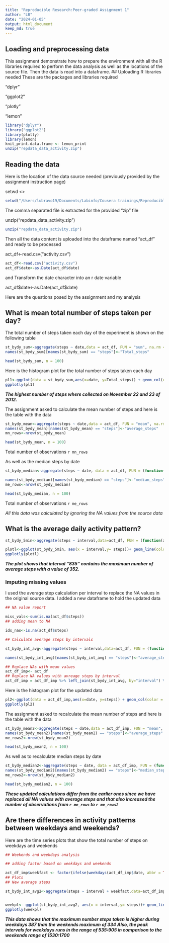 ```yaml
---
title: "Reproducible Research:Peer-graded Assignment 1"
author: "LB"
date: "2024-01-05"
output: html_document
keep_md: true
---
```


## Loading and preprocessing data
This assignment demonstrate how to prepare the environment with all the R libraries required to perform the data analysis as well as the locations of the source file. Then the data is read into a dataframe.
## Uploading R libraries needed
  These are the packages and libraries required
  
"dplyr"

"ggplot2"

"plotly"

"lemon"


```` r
library("dplyr")
library("ggplot2")
library(plotly)
library(lemon)
knit_print.data.frame <- lemon_print
unzip("repdata_data_activity.zip")
````

## Reading the data
Here is the location of the data source needed (previously provided by the assignment instruction page)

setwd <<Path to location>>
````r
setwd("/Users/lubravo19/Documents/Labinfo/Cousera trainings/Reproducible Research/assignment week2/assignment2")
````
The comma separated file is extracted for the provided "zip" file

unzip("repdata_data_activity.zip")
````r
unzip("repdata_data_activity.zip")
````

Then all the data content is uploaded into the dataframe named "act_df" and ready to be processed

act_df\<\-read.csv("activity.csv")
```` r
act_df<-read.csv("activity.csv")
act_df$date<-as.Date(act_df$date)
````
and Transform the date character into an r date variable

act_df\$date\<-as.Date(act_df\$date)

Here are the questions posed by the assignment and my analysis

## What is mean total number of steps taken per day?
The total number of steps taken each day of the experiment is shown on the following table
````r
st_bydy_sum<-aggregate(steps ~ date,data = act_df, FUN = "sum", na.rm = T)
names(st_bydy_sum)[names(st_bydy_sum) == "steps"]<-"Total_steps"
````
````r
head(st_bydy_sum, n = 100)
````
Here is the histogram plot for the total number of steps taken each day
```` r
pl1<-ggplot(data = st_bydy_sum,aes(x=date, y=Total_steps)) + geom_col(color = "blue",fill = "blue") + labs(x="Dates", y = "Tota Steps") + theme_bw()
ggplotly(pl1)
````
___The highest number of steps where collected on November 22 and 23 of 2012.___

The assignment asked to calculate the mean number of steps and here is the table with the data
```` r
st_bydy_mean<-aggregate(steps ~ date,data = act_df, FUN = "mean", na.rm = T)
names(st_bydy_mean)[names(st_bydy_mean) == "steps"]<-"average_steps"
mn_rows<-nrow(st_bydy_mean)
````

```` r
head(st_bydy_mean, n = 100)
````
Total number of observations `r mn_rows`

As well as the median steps by date
```` r
st_bydy_median<-aggregate(steps ~ date, data = act_df, FUN = (function(x){ifelse(sum(x==0) > 0 & sum(x != 0) > 0,median(x[x>0]), median(x))}))

names(st_bydy_median)[names(st_bydy_median) == "steps"]<-"median_steps"
me_rows<-nrow(st_bydy_median)
````


```` r
head(st_bydy_median, n = 100)
````
Total number of observations `r me_rows`

_All this data was calculated by ignoring the NA values from the source data_

## What is the average daily activity pattern?
```` r
st_bydy_5min<-aggregate(steps ~ interval,data=act_df, FUN = (function(x){ifelse(sum(x==0) > 0 & sum(x != 0) > 0,mean(x[x>0]), mean(x))})) 

plotl<-ggplot(st_bydy_5min, aes(x = interval,y= steps))+ geom_line(color = "blue")  + labs(y = "Average number of steps", x = "Intervals") + theme_bw()
ggplotly(plotl)

````
___The plot shows that interval "835" contains the maximum number of average steps with a value of 352.___

### Imputing missing values
I used the average step calculation per interval to replace the NA values in the original source data.
I added a new dataframe to hold the updated data
```` r
## NA value report

miss_vals<-sum(is.na(act_df$steps))
## adding mean to NA

idx_nas<-is.na(act_df$steps)

## Calculate average steps by intervals

st_bydy_int_avg<-aggregate(steps ~ interval,data=act_df, FUN = (function(x){ifelse(sum(x==0) > 0 & sum(x != 0) > 0,mean(x[x>0]), mean(x))})) 

names(st_bydy_int_avg)[names(st_bydy_int_avg) == "steps"]<-"average_steps"

## Replace NAs with mean values
act_df_imp<- act_df
## Replace NA values with avreage steps by interval
act_df_imp = act_df_imp %>% left_join(st_bydy_int_avg, by="interval") %>% mutate(steps = ifelse(is.na(steps),average_steps,steps), .keep='unused')

````
Here is the histogram plot for the updated data
```` r
pl2<-ggplot(data = act_df_imp,aes(x=date, y=steps)) + geom_col(color = "blue",fill = "blue") + labs(x="Dates", y = "Steps") + theme_bw()
ggplotly(pl2)
````
The assignment asked to recalculate the mean number of steps and here is the table with the data
```` r

st_bydy_mean2<-aggregate(steps ~ date,data = act_df_imp, FUN = "mean", na.rm = T)
names(st_bydy_mean2)[names(st_bydy_mean2) == "steps"]<-"average_steps"
me_rows2<-nrow(st_bydy_mean2)
````

```` r
head(st_bydy_mean2, n = 100)
````
As well as to recalculate median steps by date
```` r
st_bydy_median2<-aggregate(steps ~ date, data = act_df_imp, FUN = (function(x){ifelse(sum(x==0) > 0 & sum(x != 0) > 0,median(x[x>0]), median(x))}))
names(st_bydy_median2)[names(st_bydy_median2) == "steps"]<-"median_steps"
me_rows2<-nrow(st_bydy_median2)
````


```` r
head(st_bydy_median2, n = 100)
````
___These updated calculations differ from the earlier ones since we have replaced all NA values with average steps and that also increased the number of observations from `r me_rows` to `r me_rows2`___

## Are there differences in activity patterns between weekdays and weekends?
Here are the time series plots that show the total number of steps on weekdays and weekends

```` r
## Weekends and weekdays analysis

## adding factor based on weekdays and weekends

act_df_imp$weekfact <- factor(ifelse(weekdays(act_df_imp$date, abbr = TRUE) %in% c("Sat","Sun"), "Weekends","Weekdays"))
## Plots
## New average steps 

st_bydy_int_avg2<-aggregate(steps ~ interval + weekfact,data=act_df_imp, FUN = (function(x){ifelse(sum(x==0) > 0 & sum(x != 0) > 0,mean(x[x>0]), mean(x))})) 


weekpl<- ggplot(st_bydy_int_avg2, aes(x = interval,y= steps))+ geom_line(color = "blue")  + labs(y = "Number of steps", x = "5 minute intervals") + facet_wrap(~weekfact,ncol=1) + theme_bw()
ggplotly(weekpl)
````
___This data shows that the maximum number steps taken is higher during weekdays 387 than the weekends maximum of 334___
___Also, the peak intervals for weekdays runs in the range of 535:905 in comparison to the weekends range of 1530:1700___